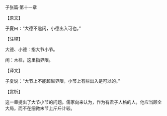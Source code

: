 

子张篇·第十一章

【原文】

子夏曰：“大德不逾闲，小德出入可也。”

【注释】

大德、小德：指大节小节。

闲：木栏，这里指界限。

【译文】

子夏说：“大节上不能超越界限，小节上有些出入是可以的。”

【赏析】

这一章提出了大节小节的问题。儒家向来认为，作为有君子人格的人，他应当顾全大局，而不在细微末节上斤斤计较。

